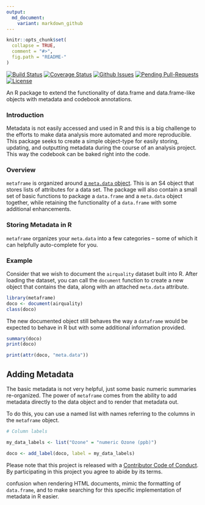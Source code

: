 ```yaml
---
output:
  md_document:
    variant: markdown_github
---
```


<!-- README.md is generated from README.Rmd. Please edit that file -->

```r
knitr::opts_chunk$set(
  collapse = TRUE,
  comment = "#>",
  fig.path = "README-"
)
```


[![Build Status](https://travis-ci.org/jknowles/metaframe.png?branch=master)](https://travis-ci.org/jknowles/metaframe)
[![Coverage Status](http://img.shields.io/coveralls/jknowles/metaframe.svg?style=flat)](https://coveralls.io/r/jknowles/metaframe)
[![Github Issues](http://githubbadges.herokuapp.com/jknowles/metaframe/issues.svg)](https://github.com/jknowles/metaframe/issues)
[![Pending Pull-Requests](http://githubbadges.herokuapp.com/jknowles/metaframe/pulls.svg?style=flat)](https://github.com/jknowles/metaframe/pulls)
[![License](https://img.shields.io/github/license/jknowles/metaframes.svg)](http://www.gnu.org/licenses/gpl.html)


An R package to extend the functionality of data.frame and data.frame-like 
objects with metadata and codebook annotations.

### Introduction

Metadata is not easily accessed and used in R and this is a big challenge to the 
efforts to make data analysis more automated and more reproducible. This package 
seeks to create a simple object-type for easily storing, updating, and outputting 
metadata during the course of an analysis project. This way the codebook can be 
baked right into the code. 

### Overview

`metaframe` is organized around [a `meta.data` object][1]. This is an S4 object 
that stores lists of attributes for a data set. The package will also contain a 
small set of basic functions to package a `data.frame` and a `meta.data` object 
together, while  retaining the functionality of a `data.frame` with some additional 
enhancements. 


### Storing Metadata in R

`metaframe` organizes your `meta.data` into a few categories -- some of which it 
can helpfully auto-complete for you. 

### Example

Consider that we wish to document the `airquality` dataset built into R. After 
loading the dataset, you can call the `document` function to create a new object 
that contains the data, along with an attached `meta.data` attribute. 

```r
library(metaframe)
doco <- document(airquality)
class(doco)
```

The new documented object still behaves the way a `dataframe` would be expected 
to behave in R but with some additional information provided.

```r
summary(doco)
print(doco)
```


```r
print(attr(doco, "meta.data"))

```

## Adding Metadata

The basic metadata is not very helpful, just some basic numeric summaries re-organized. 
The power of `metaframe` comes from the ability to add metadata directly to 
the data object and to render that metadata out. 

To do this, you can use a named list with names referring to the columns in the 
`metaframe` object. 

```r
# Column labels

my_data_labels <- list("Ozone" = "numeric Ozone (ppb)")


```

```r
doco <- add_label(doco, label = my_data_labels)

```


Please note that this project is released with a [Contributor Code of Conduct](CONDUCT.md). By participating in this project you agree to abide by its terms.



[1]: The object is deliberately named with a period, `meta.data`, to avoid 
confusion when rendering HTML documents, mimic the formatting of `data.frame`, 
and to make searching for this specific implementation of metadata in R easier.
